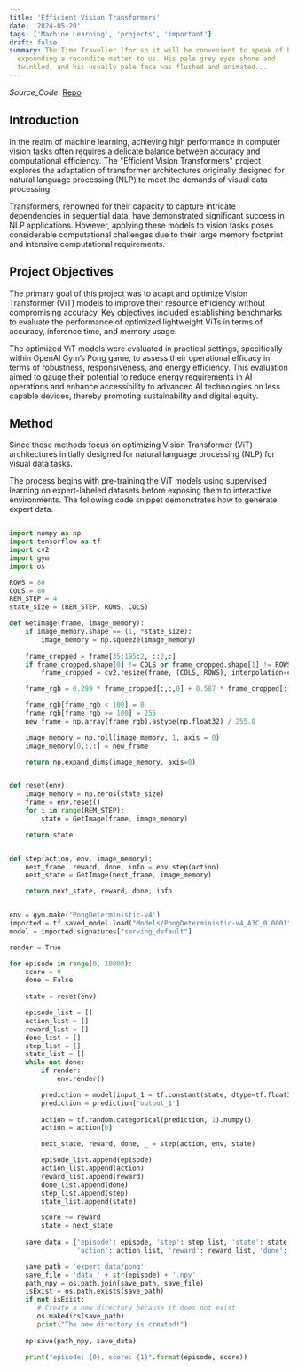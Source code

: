 ```yaml
---
title: 'Efficient Vision Transformers'
date: '2024-05-20'
tags: ['Machine Learning', 'projects', 'important']
draft: false
summary: The Time Traveller (for so it will be convenient to speak of him) was
  expounding a recondite matter to us. His pale grey eyes shone and
  twinkled, and his usually pale face was flushed and animated...
---
```


_Source_Code_: [Repo](https://github.com/pedrocor12/Vitproject)


## Introduction

In the realm of machine learning, achieving high performance in computer vision tasks often requires a delicate balance between accuracy and computational efficiency. The "Efficient Vision Transformers" project explores the adaptation of transformer architectures originally designed for natural language processing (NLP) to meet the demands of visual data processing.

Transformers, renowned for their capacity to capture intricate dependencies in sequential data, have demonstrated significant success in NLP applications. However, applying these models to vision tasks poses considerable computational challenges due to their large memory footprint and intensive computational requirements.

## Project Objectives

The primary goal of this project was to adapt and optimize Vision Transformer (ViT) models to improve their resource efficiency without compromising accuracy. Key objectives included establishing benchmarks to evaluate the performance of optimized lightweight ViTs in terms of accuracy, inference time, and memory usage.

The optimized ViT models were evaluated in practical settings, specifically within OpenAI Gym’s Pong game, to assess their operational efficacy in terms of robustness, responsiveness, and energy efficiency. This evaluation aimed to gauge their potential to reduce energy requirements in AI operations and enhance accessibility to advanced AI technologies on less capable devices, thereby promoting sustainability and digital equity.


## Method 

Since these methods focus on optimizing Vision Transformer (ViT) architectures initially designed for natural language processing (NLP) for visual data tasks.

The process begins with pre-training the ViT models using supervised learning on expert-labeled datasets before exposing them to interactive environments. The following code snippet demonstrates how to generate expert data.


```python

import numpy as np
import tensorflow as tf
import cv2
import gym
import os

ROWS = 80
COLS = 80
REM_STEP = 4
state_size = (REM_STEP, ROWS, COLS)

def GetImage(frame, image_memory):
    if image_memory.shape == (1, *state_size):
        image_memory = np.squeeze(image_memory)
        
    frame_cropped = frame[35:195:2, ::2,:]
    if frame_cropped.shape[0] != COLS or frame_cropped.shape[1] != ROWS:
        frame_cropped = cv2.resize(frame, (COLS, ROWS), interpolation=cv2.INTER_CUBIC)

    frame_rgb = 0.299 * frame_cropped[:,:,0] + 0.587 * frame_cropped[:,:,1] + 0.114 * frame_cropped[:,:,2]

    frame_rgb[frame_rgb < 100] = 0
    frame_rgb[frame_rgb >= 100] = 255
    new_frame = np.array(frame_rgb).astype(np.float32) / 255.0

    image_memory = np.roll(image_memory, 1, axis = 0)
    image_memory[0,:,:] = new_frame

    return np.expand_dims(image_memory, axis=0)


def reset(env):
    image_memory = np.zeros(state_size)
    frame = env.reset()
    for i in range(REM_STEP):
        state = GetImage(frame, image_memory)

    return state


def step(action, env, image_memory):
    next_frame, reward, done, info = env.step(action)
    next_state = GetImage(next_frame, image_memory)

    return next_state, reward, done, info


env = gym.make('PongDeterministic-v4')
imported = tf.saved_model.load("Models/PongDeterministic-v4_A3C_0.0001")
model = imported.signatures["serving_default"]

render = True

for episode in range(0, 10000):
    score = 0
    done = False
    
    state = reset(env)

    episode_list = []
    action_list = []
    reward_list = []
    done_list = []
    step_list = []
    state_list = []
    while not done:
        if render:
            env.render()

        prediction = model(input_1 = tf.constant(state, dtype=tf.float32))
        prediction = prediction['output_1']
        
        action = tf.random.categorical(prediction, 1).numpy()
        action = action[0]

        next_state, reward, done, _ = step(action, env, state)

        episode_list.append(episode)
        action_list.append(action)
        reward_list.append(reward)
        done_list.append(done)
        step_list.append(step)
        state_list.append(state)

        score += reward
        state = next_state
        
    save_data = {'episode': episode, 'step': step_list, 'state': state_list, 
                 'action': action_list, 'reward': reward_list, 'done': done_list}

    save_path = 'expert_data/pong'
    save_file = 'data_' + str(episode) + '.npy'
    path_npy = os.path.join(save_path, save_file)
    isExist = os.path.exists(save_path)
    if not isExist:
       # Create a new directory because it does not exist
       os.makedirs(save_path)
       print("The new directory is created!")
    
    np.save(path_npy, save_data)
        
    print("episode: {0}, score: {1}".format(episode, score))





